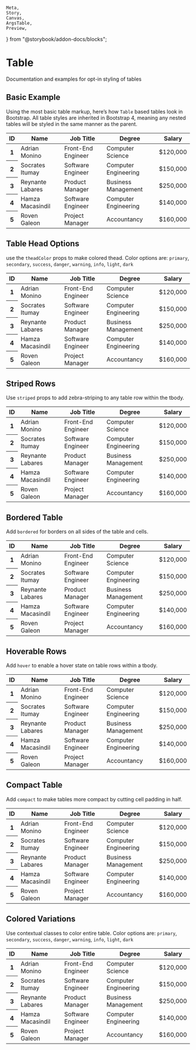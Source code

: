     Meta,
    Story,
    Canvas,
    ArgsTable,
    Preview,
} from "@storybook/addon-docs/blocks";

<Meta title="UI/Table" component={Table} />

# Table

<p class="sbdocs-desc">
    Documentation and examples for opt-in styling of tables
</p>

## Basic Example

Using the most basic table markup, here’s how `Table` based tables look in Bootstrap. All table styles are inherited in Bootstrap 4, meaning any nested tables will be styled in the same manner as the parent.

<Preview withToolbar>
    <Story name="Basic Example">
        <Table>
            <thead>
                <tr>
                    <th scope="col">ID</th>
                    <th scope="col">Name</th>
                    <th scope="col">Job Title</th>
                    <th scope="col">Degree</th>
                    <th scope="col">Salary</th>
                </tr>
            </thead>
            <tbody>
                <tr>
                    <th scope="row">1</th>
                    <td>Adrian Monino</td>
                    <td>Front-End Engineer</td>
                    <td>Computer Science</td>
                    <td>$120,000</td>
                </tr>
                <tr>
                    <th scope="row">2</th>
                    <td>Socrates Itumay</td>
                    <td>Software Engineer</td>
                    <td>Computer Engineering</td>
                    <td>$150,000</td>
                </tr>
                <tr>
                    <th scope="row">3</th>
                    <td>Reynante Labares</td>
                    <td>Product Manager</td>
                    <td>Business Management</td>
                    <td>$250,000</td>
                </tr>
                <tr>
                    <th scope="row">4</th>
                    <td>Hamza Macasindil</td>
                    <td>Software Engineer</td>
                    <td>Computer Engineering</td>
                    <td>$140,000</td>
                </tr>
                <tr>
                    <th scope="row">5</th>
                    <td>Roven Galeon</td>
                    <td>Project Manager</td>
                    <td>Accountancy</td>
                    <td>$160,000</td>
                </tr>
            </tbody>
        </Table>
    </Story>
</Preview>

## Table Head Options

use the `theadColor` props to make colored thead.
Color options are: `primary`, `secondary`, `success`, `danger`, `warning`, `info`, `light`, `dark`

<Preview withToolbar>
    <Story name="Table Head Options">
        <Table theadColor="primary">
            <thead>
                <tr>
                    <th scope="col">ID</th>
                    <th scope="col">Name</th>
                    <th scope="col">Job Title</th>
                    <th scope="col">Degree</th>
                    <th scope="col">Salary</th>
                </tr>
            </thead>
            <tbody>
                <tr>
                    <th scope="row">1</th>
                    <td>Adrian Monino</td>
                    <td>Front-End Engineer</td>
                    <td>Computer Science</td>
                    <td>$120,000</td>
                </tr>
                <tr>
                    <th scope="row">2</th>
                    <td>Socrates Itumay</td>
                    <td>Software Engineer</td>
                    <td>Computer Engineering</td>
                    <td>$150,000</td>
                </tr>
                <tr>
                    <th scope="row">3</th>
                    <td>Reynante Labares</td>
                    <td>Product Manager</td>
                    <td>Business Management</td>
                    <td>$250,000</td>
                </tr>
                <tr>
                    <th scope="row">4</th>
                    <td>Hamza Macasindil</td>
                    <td>Software Engineer</td>
                    <td>Computer Engineering</td>
                    <td>$140,000</td>
                </tr>
                <tr>
                    <th scope="row">5</th>
                    <td>Roven Galeon</td>
                    <td>Project Manager</td>
                    <td>Accountancy</td>
                    <td>$160,000</td>
                </tr>
            </tbody>
        </Table>
    </Story>
</Preview>

## Striped Rows

Use `striped` props to add zebra-striping to any table row within the tbody.

<Preview withToolbar>
    <Story name="Striped Rows">
        <Table striped={true}>
            <thead>
                <tr>
                    <th scope="col">ID</th>
                    <th scope="col">Name</th>
                    <th scope="col">Job Title</th>
                    <th scope="col">Degree</th>
                    <th scope="col">Salary</th>
                </tr>
            </thead>
            <tbody>
                <tr>
                    <th scope="row">1</th>
                    <td>Adrian Monino</td>
                    <td>Front-End Engineer</td>
                    <td>Computer Science</td>
                    <td>$120,000</td>
                </tr>
                <tr>
                    <th scope="row">2</th>
                    <td>Socrates Itumay</td>
                    <td>Software Engineer</td>
                    <td>Computer Engineering</td>
                    <td>$150,000</td>
                </tr>
                <tr>
                    <th scope="row">3</th>
                    <td>Reynante Labares</td>
                    <td>Product Manager</td>
                    <td>Business Management</td>
                    <td>$250,000</td>
                </tr>
                <tr>
                    <th scope="row">4</th>
                    <td>Hamza Macasindil</td>
                    <td>Software Engineer</td>
                    <td>Computer Engineering</td>
                    <td>$140,000</td>
                </tr>
                <tr>
                    <th scope="row">5</th>
                    <td>Roven Galeon</td>
                    <td>Project Manager</td>
                    <td>Accountancy</td>
                    <td>$160,000</td>
                </tr>
            </tbody>
        </Table>
    </Story>
</Preview>

## Bordered Table

Add `bordered` for borders on all sides of the table and cells.

<Preview withToolbar>
    <Story name="Bordered Table">
        <Table bordered={true}>
            <thead>
                <tr>
                    <th scope="col">ID</th>
                    <th scope="col">Name</th>
                    <th scope="col">Job Title</th>
                    <th scope="col">Degree</th>
                    <th scope="col">Salary</th>
                </tr>
            </thead>
            <tbody>
                <tr>
                    <th scope="row">1</th>
                    <td>Adrian Monino</td>
                    <td>Front-End Engineer</td>
                    <td>Computer Science</td>
                    <td>$120,000</td>
                </tr>
                <tr>
                    <th scope="row">2</th>
                    <td>Socrates Itumay</td>
                    <td>Software Engineer</td>
                    <td>Computer Engineering</td>
                    <td>$150,000</td>
                </tr>
                <tr>
                    <th scope="row">3</th>
                    <td>Reynante Labares</td>
                    <td>Product Manager</td>
                    <td>Business Management</td>
                    <td>$250,000</td>
                </tr>
                <tr>
                    <th scope="row">4</th>
                    <td>Hamza Macasindil</td>
                    <td>Software Engineer</td>
                    <td>Computer Engineering</td>
                    <td>$140,000</td>
                </tr>
                <tr>
                    <th scope="row">5</th>
                    <td>Roven Galeon</td>
                    <td>Project Manager</td>
                    <td>Accountancy</td>
                    <td>$160,000</td>
                </tr>
            </tbody>
        </Table>
    </Story>
</Preview>

## Hoverable Rows

Add `hover` to enable a hover state on table rows within a tbody.

<Preview withToolbar>
    <Story name="Hoverable Rows">
        <Table hover={true}>
            <thead>
                <tr>
                    <th scope="col">ID</th>
                    <th scope="col">Name</th>
                    <th scope="col">Job Title</th>
                    <th scope="col">Degree</th>
                    <th scope="col">Salary</th>
                </tr>
            </thead>
            <tbody>
                <tr>
                    <th scope="row">1</th>
                    <td>Adrian Monino</td>
                    <td>Front-End Engineer</td>
                    <td>Computer Science</td>
                    <td>$120,000</td>
                </tr>
                <tr>
                    <th scope="row">2</th>
                    <td>Socrates Itumay</td>
                    <td>Software Engineer</td>
                    <td>Computer Engineering</td>
                    <td>$150,000</td>
                </tr>
                <tr>
                    <th scope="row">3</th>
                    <td>Reynante Labares</td>
                    <td>Product Manager</td>
                    <td>Business Management</td>
                    <td>$250,000</td>
                </tr>
                <tr>
                    <th scope="row">4</th>
                    <td>Hamza Macasindil</td>
                    <td>Software Engineer</td>
                    <td>Computer Engineering</td>
                    <td>$140,000</td>
                </tr>
                <tr>
                    <th scope="row">5</th>
                    <td>Roven Galeon</td>
                    <td>Project Manager</td>
                    <td>Accountancy</td>
                    <td>$160,000</td>
                </tr>
            </tbody>
        </Table>
    </Story>
</Preview>

## Compact Table

Add `compact` to make tables more compact by cutting cell padding in half.

<Preview withToolbar>
    <Story name="Compact Table">
        <Table compact={true}>
            <thead>
                <tr>
                    <th scope="col">ID</th>
                    <th scope="col">Name</th>
                    <th scope="col">Job Title</th>
                    <th scope="col">Degree</th>
                    <th scope="col">Salary</th>
                </tr>
            </thead>
            <tbody>
                <tr>
                    <th scope="row">1</th>
                    <td>Adrian Monino</td>
                    <td>Front-End Engineer</td>
                    <td>Computer Science</td>
                    <td>$120,000</td>
                </tr>
                <tr>
                    <th scope="row">2</th>
                    <td>Socrates Itumay</td>
                    <td>Software Engineer</td>
                    <td>Computer Engineering</td>
                    <td>$150,000</td>
                </tr>
                <tr>
                    <th scope="row">3</th>
                    <td>Reynante Labares</td>
                    <td>Product Manager</td>
                    <td>Business Management</td>
                    <td>$250,000</td>
                </tr>
                <tr>
                    <th scope="row">4</th>
                    <td>Hamza Macasindil</td>
                    <td>Software Engineer</td>
                    <td>Computer Engineering</td>
                    <td>$140,000</td>
                </tr>
                <tr>
                    <th scope="row">5</th>
                    <td>Roven Galeon</td>
                    <td>Project Manager</td>
                    <td>Accountancy</td>
                    <td>$160,000</td>
                </tr>
            </tbody>
        </Table>
    </Story>
</Preview>

## Colored Variations

Use contextual classes to color entire table.
Color options are: `primary`, `secondary`, `success`, `danger`, `warning`, `info`, `light`, `dark`

<Preview withToolbar>
    <Story name="Colored Variations">
        <Table color="secondary" hover={true} striped={true}>
            <thead>
                <tr>
                    <th scope="col">ID</th>
                    <th scope="col">Name</th>
                    <th scope="col">Job Title</th>
                    <th scope="col">Degree</th>
                    <th scope="col">Salary</th>
                </tr>
            </thead>
            <tbody>
                <tr>
                    <th scope="row">1</th>
                    <td>Adrian Monino</td>
                    <td>Front-End Engineer</td>
                    <td>Computer Science</td>
                    <td>$120,000</td>
                </tr>
                <tr>
                    <th scope="row">2</th>
                    <td>Socrates Itumay</td>
                    <td>Software Engineer</td>
                    <td>Computer Engineering</td>
                    <td>$150,000</td>
                </tr>
                <tr>
                    <th scope="row">3</th>
                    <td>Reynante Labares</td>
                    <td>Product Manager</td>
                    <td>Business Management</td>
                    <td>$250,000</td>
                </tr>
                <tr>
                    <th scope="row">4</th>
                    <td>Hamza Macasindil</td>
                    <td>Software Engineer</td>
                    <td>Computer Engineering</td>
                    <td>$140,000</td>
                </tr>
                <tr>
                    <th scope="row">5</th>
                    <td>Roven Galeon</td>
                    <td>Project Manager</td>
                    <td>Accountancy</td>
                    <td>$160,000</td>
                </tr>
            </tbody>
        </Table>
    </Story>
</Preview>
